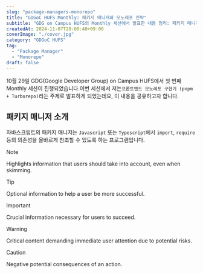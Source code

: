 ```yaml
---
slug: "package-managers-monorepo"
title: "GDGoC HUFS Monthly: 패키지 매니저와 모노레포 전략"
subtitle: "GDG on Campus HUFS의 Monthly 세션에서 발표한 내용 정리: 패키지 매니저 소개와 레포전략의 적절한 시점과 그 장점"
createdAt: 2024-11-07T20:00:40+09:00
coverImage: "./cover.jpg"
category: "GDGoC HUFS"
tag:
  - "Package Manager"
  - "Monorepo"
draft: false
---
```

10월 29일 GDG(Google Developer Group) on Campus HUFS에서 첫 번째 Monthly 세션이 진행되었습니다.이번 세션에서 저는`프론트엔드 모노레포 구현기 (pnpm + Turborepo)`라는 주제로 발표하게 되었는데요, 이 내용을 공유하고자 합니다.

## 패키지 매니저 소개
자바스크립트의 패키지 매니저는 `Javascript` 또는 `Typescript`에서 `import`, `require` 등의 의존성을 올바르게 참조할 수 있도록 하는 프로그램입니다.

> [!NOTE]
> Highlights information that users should take into account, even when skimming.

> [!TIP]
> Optional information to help a user be more successful.

> [!IMPORTANT]
> Crucial information necessary for users to succeed.

> [!WARNING]
> Critical content demanding immediate user attention due to potential risks.

> [!CAUTION]
> Negative potential consequences of an action.